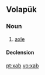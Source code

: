 ==Volapük==

===Noun===
{{vo-noun}}

# [[axle]]

====Declension====
{{vo-decl-noun}}

[[pt:xab]]
[[vo:xab]]